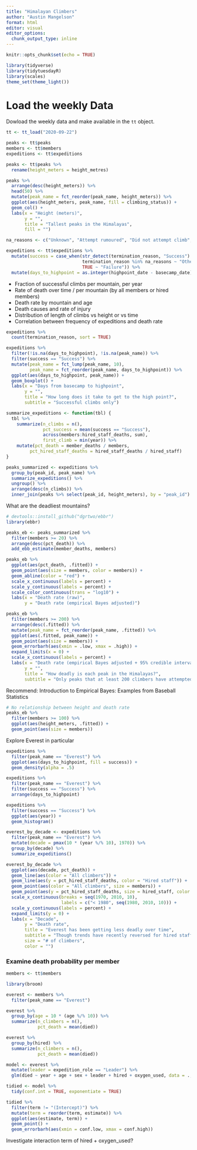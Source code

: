 ```yaml
---
title: "Himalayan Climbers"
author: "Austin Mangelson"
format: html
editor: visual
editor_options: 
  chunk_output_type: inline
---
```


```r
knitr::opts_chunk$set(echo = TRUE)

library(tidyverse)
library(tidytuesdayR)
library(scales)
theme_set(theme_light())
```

# Load the weekly Data

Dowload the weekly data and make available in the `tt` object.

```r
tt <- tt_load("2020-09-22")

peaks <- tt$peaks
members <- tt$members
expeditions <- tt$expeditions

peaks <- tt$peaks %>%
  rename(height_meters = height_metres)

peaks %>%
  arrange(desc(height_meters)) %>%
  head(50) %>%
  mutate(peak_name = fct_reorder(peak_name, height_meters)) %>%
  ggplot(aes(height_meters, peak_name, fill = climbing_status)) +
  geom_col() +
  labs(x = "Height (meters)",
       y = "",
       title = "Tallest peaks in the Himalayas",
       fill = "")

na_reasons <- c("Unknown", "Attempt rumoured", "Did not attempt climb", "Did not reach base camp")

expeditions <- tt$expeditions %>%
  mutate(success = case_when(str_detect(termination_reason, "Success") ~ "Success",
                             termination_reason %in% na_reasons ~ "Other",
                             TRUE ~ "Failure")) %>%
  mutate(days_to_highpoint = as.integer(highpoint_date - basecamp_date))
```

* Fraction of successful climbs per mountain, per year
* Rate of death over time / per mountain (by all members or hired members)
* Death rate by mountain and age
* Death causes and rate of injury
* Distribution of length of climbs vs height or vs time
* Correlation between frequency of expeditions and death rate

```r
expeditions %>%
  count(termination_reason, sort = TRUE)

expeditions %>%
  filter(!is.na(days_to_highpoint), !is.na(peak_name)) %>%
  filter(success == "Success") %>%
  mutate(peak_name = fct_lump(peak_name, 10),
         peak_name = fct_reorder(peak_name, days_to_highpoint)) %>%
  ggplot(aes(days_to_highpoint, peak_name)) +
  geom_boxplot() +
  labs(x = "Days from basecamp to highpoint",
       y = "",
       title = "How long does it take to get to the high point?",
       subtitle = "Successful climbs only")
```


```r
summarize_expeditions <- function(tbl) {
  tbl %>%
    summarize(n_climbs = n(),
              pct_success = mean(success == "Success"),
              across(members:hired_staff_deaths, sum),
              first_climb = min(year)) %>%
    mutate(pct_death = member_deaths / members,
         pct_hired_staff_deaths = hired_staff_deaths / hired_staff)
}

peaks_summarized <- expeditions %>%
  group_by(peak_id, peak_name) %>%
  summarize_expeditions() %>%
  ungroup() %>%
  arrange(desc(n_climbs)) %>%
  inner_join(peaks %>% select(peak_id, height_meters), by = "peak_id")
```

What are the deadliest mountains?

```r
# devtools::install_github("dgrtwo/ebbr")
library(ebbr)

peaks_eb <- peaks_summarized %>%
  filter(members >= 20) %>%
  arrange(desc(pct_death)) %>%
  add_ebb_estimate(member_deaths, members)

peaks_eb %>%
  ggplot(aes(pct_death, .fitted)) +
  geom_point(aes(size = members, color = members)) +
  geom_abline(color = "red") +
  scale_x_continuous(labels = percent) +
  scale_y_continuous(labels = percent) +
  scale_color_continuous(trans = "log10") +
  labs(x = "Death rate (raw)",
       y = "Death rate (empirical Bayes adjusted)")

peaks_eb %>%
  filter(members >= 200) %>%
  arrange(desc(.fitted)) %>%
  mutate(peak_name = fct_reorder(peak_name, .fitted)) %>%
  ggplot(aes(.fitted, peak_name)) +
  geom_point(aes(size = members)) +
  geom_errorbarh(aes(xmin = .low, xmax = .high)) +
  expand_limits(x = 0) +
  scale_x_continuous(labels = percent) +
  labs(x = "Death rate (empirical Bayes adjusted + 95% credible interval)",
       y = "",
       title = "How deadly is each peak in the Himalayas?",
       subtitle = "Only peaks that at least 200 climbers have attempted")
```

Recommend: Introduction to Empirical Bayes: Examples from Baseball Statistics

```r
# No relationship between height and death rate
peaks_eb %>%
  filter(members >= 100) %>%
  ggplot(aes(height_meters, .fitted)) +
  geom_point(aes(size = members))
```

Explore Everest in particular

```r
expeditions %>%
  filter(peak_name == "Everest") %>%
  ggplot(aes(days_to_highpoint, fill = success)) +
  geom_density(alpha = .5)

expeditions %>%
  filter(peak_name == "Everest") %>%
  filter(success == "Success") %>%
  arrange(days_to_highpoint)

expeditions %>%
  filter(success == "Success") %>%
  ggplot(aes(year)) +
  geom_histogram()

everest_by_decade <- expeditions %>%
  filter(peak_name == "Everest") %>%
  mutate(decade = pmax(10 * (year %/% 10), 1970)) %>%
  group_by(decade) %>%
  summarize_expeditions()

everest_by_decade %>%
  ggplot(aes(decade, pct_death)) +
  geom_line(aes(color = "All climbers")) +
  geom_line(aes(y = pct_hired_staff_deaths, color = "Hired staff")) +
  geom_point(aes(color = "All climbers", size = members)) +
  geom_point(aes(y = pct_hired_staff_deaths, size = hired_staff, color = "Hired staff")) +
  scale_x_continuous(breaks = seq(1970, 2010, 10),
                     labels = c("< 1980", seq(1980, 2010, 10))) +
  scale_y_continuous(labels = percent) +
  expand_limits(y = 0) +
  labs(x = "Decade",
       y = "Death rate",
       title = "Everest has been getting less deadly over time",
       subtitle = "Though trends have recently reversed for hired staff",
       size = "# of climbers",
       color = "")
```

### Examine death probability per member

```r
members <- tt$members

library(broom)

everest <- members %>%
  filter(peak_name == "Everest")

everest %>%
  group_by(age = 10 * (age %/% 10)) %>%
  summarize(n_climbers = n(),
            pct_death = mean(died))

everest %>%
  group_by(hired) %>%
  summarize(n_climbers = n(),
            pct_death = mean(died))

model <- everest %>%
  mutate(leader = expedition_role == "Leader") %>%
  glm(died ~ year + age + sex + leader + hired + oxygen_used, data = ., family = "binomial")

tidied <- model %>%
  tidy(conf.int = TRUE, exponentiate = TRUE)

tidied %>%
  filter(term != "(Intercept)") %>%
  mutate(term = reorder(term, estimate)) %>%
  ggplot(aes(estimate, term)) +
  geom_point() +
  geom_errorbarh(aes(xmin = conf.low, xmax = conf.high))
```

Investigate interaction term of hired + oxygen_used?





